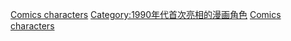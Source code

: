 {{cat topic in year| topic=首次亮相的漫画角色| year=1994}}

[[Category:1994年漫畫|Comics characters]]
[[Category:1990年代首次亮相的漫画角色|Category:1990年代首次亮相的漫画角色]]
[[Category:1994年面世的虛構角色|Comics characters]]